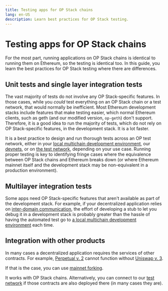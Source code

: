 ```yaml
---
title: Testing apps for OP Stack chains
lang: en-US
description: Learn best practices for OP Stack testing.
---
```


# Testing apps for OP Stack chains

For the most part, running applications on OP Stack chains is identical to running them on Ethereum, so the testing is identical too.
In this guide, you learn the best practices for OP Stack testing where there are differences.

## Unit tests and single layer integration tests

The vast majority of tests do not involve any OP Stack-specific features.
In those cases, while you *could* test everything on an OP Stack chain or a test network, that would normally be inefficient.
Most Ethereum development stacks include features that make testing easier, which normal Ethereum clients, such as geth (and our modified version, `op-geth`) don't support.
Therefore, it is a good idea to run the majority of tests, which do not rely on OP Stack-specific features, in the development stack.
It is a lot faster.

It is a best practice to design and run thorough tests across an OP test network, either in your [local multichain development environment](/app-developers/supersim/explainer), our [devnets](/stack/public-devnets), or on [the test network](/superchain/networks#op-sepolia), depending on your use case.
Running proper testing is key to identifying fringe cases where the equivalence between OP Stack chains and Ethereum breaks down (or where Ethereum mainnet itself and the development stack may be non-equivalent in a production environment).

## Multilayer integration tests

Some apps need OP Stack-specific features that aren't available as part of the development stack.
For example, if your decentralized application relies on [inter-domain communication](/app-developers/bridging/messaging), the effort of developing a stub to let you debug it in a development stack is probably greater than the hassle of having the automated test go to [a local multichain development environment](/app-developers/supersim/explainer) each time.

## Integration with other products

In many cases a decentralized application requires the services of other contracts.
For example, [Perpetual v. 2](https://docs.perp.com/docs/guides/integration-guide) cannot function without [Uniswap v. 3](https://uniswap.org/blog/uniswap-v3).

If that is the case, you can use [mainnet forking](/app-developers/supersim/fork).

It works with OP Stack chains.
Alternatively, you can connect to our [test network](/superchain/networks#op-sepolia) if those contracts are also deployed there (in many cases they are).
